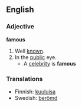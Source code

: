 ==English==
===Adjective===
'''famous'''
#Well [[known]].
#In the [[public]] eye.
#* A [[celebrity]] is '''famous'''

===Translations===
*Finnish: [[kuuluisa]]
*Swedish: [[berömd]]
